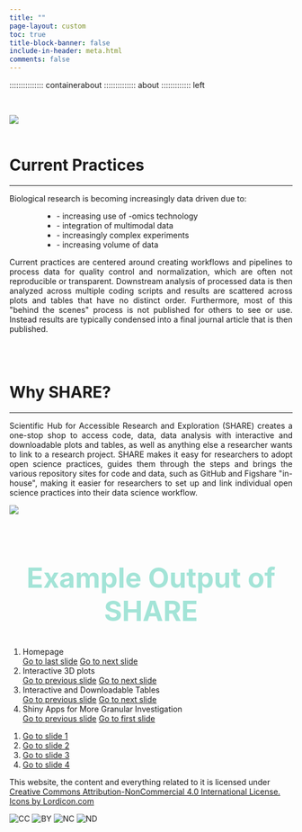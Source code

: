 ```yaml
---
title: ""
page-layout: custom
toc: true
title-block-banner: false
include-in-header: meta.html
comments: false
---
```



::::::::::::::: containerabout
:::::::::::::: about
::::::::::::: left

<!-- <h1><script src="https://cdn.lordicon.com/lordicon.js"></script> -->
<!-- <lord-icon -->
<!--     src="https://cdn.lordicon.com/apnaokeo.json" -->
<!--     trigger="loop" -->
<!--     colors="primary:#911710,secondary:#ffffff,tertiary:#9cf4df,quaternary:#faddd1" -->
<!--     style="width:80px;height:80px"> -->
<!-- </lord-icon> -->
<!-- What is SHARE? -->
<!-- </h1> -->

<!-- <hr> -->

<!-- <p style="text-align: justify;"> -->

<!-- The Scientific Hub for Accessible Research and Exploration (SHARE) is a platform that enables researchers to share their data, data analysis, and code in a transparent and reproducible way. SHARE creates data resources that allow for data reuse using the raw files, processed data, or data analysis performed by the initial researcher. SHARE enables researchers with or without coding experience the ability to interact and utilize data from research projects. Furthermore, the data resources created can complement current supplemental data published with journal articles. In some cases, the data resource can replace supplemental data creating a more comprehensive companion to the current publishing model. -->

<!-- </p> -->

</br>

</div>

::: right
<!-- <img src="images/Pictures HCC/hertieschool.jpg"/> -->
:::

::: clear
:::

</div>

```{=html}

<div class="containerabout2">
  <div class="about2">
    <div class="left2">
      <img src="images/AdobeStock_current_problem.jpeg">
    </div>
    <div class="right2">
      <br>
      <h1>
<script src="https://cdn.lordicon.com/lordicon.js"></script>
<lord-icon
    src="https://cdn.lordicon.com/adkvatxi.json"
    trigger="loop"
    colors="primary:#d1faf0,secondary:#e8308c,tertiary:#4bb3fd"
    style="width:80px;height:80px">
</lord-icon>
        Current Practices
      </h1>
      <hr>
<p style = "text-align: left;">

Biological research is becoming increasingly data driven due to:
</p>

<ul style="margin-left:60px">
<li>- increasing use of -omics technology</li>
<li>- integration of multimodal data</li>
<li>- increasingly complex experiments</li>
<li>- increasing volume of data</li>
</ul>

<p style = "text-align: justify;">
Current practices are centered around creating workflows and pipelines to process data for quality control and normalization, which are often not reproducible or transparent. Downstream analysis of processed data is then analyzed across multiple coding scripts and results are scattered across plots and tables that have no distinct order. Furthermore, most of this "behind the scenes" process is not published for others to see or use. Instead results are typically condensed into a final journal article that is then published.
</p>

    </div>
  </div>
</div>

</br>

<div class="containerabout3">
  <div class="about3">
    <div class="left3">
      <br>
      <h1>
<script src="https://cdn.lordicon.com/lordicon.js"></script>
<lord-icon
    src="https://cdn.lordicon.com/pqtydyyh.json"
    trigger="loop"
    colors="primary:#4bb3fd,secondary:#913710,tertiary:#e8308c,quaternary:#d1faf0"
    style="width:80px;height:80px">
</lord-icon>
        Why SHARE?
      </h1>
      <hr>
      <p style="text-align: justify;">
      Scientific Hub for Accessible Research and Exploration (SHARE) creates a one-stop shop to access code, data, data analysis with interactive and downloadable plots and tables, as well as anything else a researcher wants to link to a research project. SHARE makes it easy for researchers to adopt open science practices, guides them through the steps and brings the various repository sites for code and data, such as GitHub and Figshare "in-house", making it easier for researchers to set up and link individual open science practices into their data science workflow.
      </p>
      
    </div>
    <div class="right3">
      <img src="images/AdobeStock_why_share.jpeg">
    </div>
  </div>
</div>

</br>

```

```{=html}

<script src="https://cdn.lordicon.com/ritcuqlt.js"></script>

<script>
  const aboutUs = document.querySelector('.about');
  const section2 = document.querySelector('.about2');
  const section3 = document.querySelector('.about3'); // Added third section
  const section4 = document.querySelector('.about4'); // Added third section
  const section5 = document.querySelector('.about5'); // Added third section
  const image_about = document.querySelector('.final_layout_container'); // Added third section
  window.addEventListener('scroll', () => {
    if (isElementInViewport(aboutUs)) {
      aboutUs.classList.add('show');
    }
    if (isElementInViewport(section2)) {
      section2.classList.add('show');
    }
    if (isElementInViewport(section3)) { // Added condition for third section
      section3.classList.add('show');
    }
    if (isElementInViewport(section4)) { // Added condition for third section
      section4.classList.add('show');
    }
    if (isElementInViewport(section5)) { // Added condition for third section
      section5.classList.add('show');
    }
    if (isElementInViewport(section5)) { // Added condition for third section
      image_about.classList.add('show');
    }
  });

  function isElementInViewport(element) {
    const rect = element.getBoundingClientRect();
    const windowHeight = (window.innerHeight || document.documentElement.clientHeight);
    const windowWidth = (window.innerWidth || document.documentElement.clientWidth);

    return (
      (rect.top <= windowHeight && rect.bottom >= 0) &&
      (rect.left <= windowWidth && rect.right >= 0)
    );
  }
  
</script>


```


```{=HTML}
<style>
.heading-1{
  font-size: 350%!important;
  line-height: 120%!important;
  color: #a3e4d7;
  text-align: center;
}
</style>

<h1 class="heading-1">
  Example Output of SHARE
</h1>

<!-- <p>This carousel is created with HTML and CSS only.</p> -->

<section class="carousel" aria-label="Gallery">
  <ol class="carousel__viewport">
    <li id="carousel__slide1" tabindex="0" class="carousel__slide">
      <div class="carousel__text">Homepage</div>
      <div class="carousel__snapper">
        <a href="#carousel__slide4" class="carousel__prev">Go to last slide</a>
        <a href="#carousel__slide2" class="carousel__next">Go to next slide</a>
      </div>
    </li>
    <li id="carousel__slide2" tabindex="0" class="carousel__slide">
      <div class="carousel__text">Interactive 3D plots</div>
      <div class="carousel__snapper"></div>
      <a href="#carousel__slide1" class="carousel__prev">Go to previous slide</a>
      <a href="#carousel__slide3" class="carousel__next">Go to next slide</a>
    </li>
    <li id="carousel__slide3" tabindex="0" class="carousel__slide">
      <div class="carousel__text">Interactive and Downloadable Tables</div>
      <div class="carousel__snapper"></div>
      <a href="#carousel__slide2" class="carousel__prev">Go to previous slide</a>
      <a href="#carousel__slide4" class="carousel__next">Go to next slide</a>
    </li>
    <li id="carousel__slide4" tabindex="0" class="carousel__slide">
      <div class="carousel__text">Shiny Apps for More Granular Investigation</div>
      <div class="carousel__snapper"></div>
      <a href="#carousel__slide3" class="carousel__prev">Go to previous slide</a>
      <a href="#carousel__slide1" class="carousel__next">Go to first slide</a>
    </li>
  </ol>
  <aside class="carousel__navigation">
    <ol class="carousel__navigation-list">
      <li class="carousel__navigation-item">
        <a href="#carousel__slide1" class="carousel__navigation-button">Go to slide 1</a>
      </li>
      <li class="carousel__navigation-item">
        <a href="#carousel__slide2" class="carousel__navigation-button">Go to slide 2</a>
      </li>
      <li class="carousel__navigation-item">
        <a href="#carousel__slide3" class="carousel__navigation-button">Go to slide 3</a>
      </li>
      <li class="carousel__navigation-item">
        <a href="#carousel__slide4" class="carousel__navigation-button">Go to slide 4</a>
      </li>
    </ol>
  </aside>
</section>

```



<div class="container-footer2">

</div>

<div class="container-footer">
<div class="layout_hertie">


</div>



```{=html}

<script src="js/text_obs.js"></script>
<script src="js/text_obs_achiev.js"></script>
<script src="js/text.js"></script>
<script src="js/background.js"></script>
<script src="js/slider.js"></script>
<script src="js/pagination.js"></script>

<script> 

document.addEventListener('DOMContentLoaded', function () {
  var images = document.getElementsByClassName('lukas');
  
  for (var i = 0; i < images.length; i++) {
    images[i].addEventListener('mouseup', function (event) {
      var url = event.target.getAttribute('data-url');
      window.open(url, '_blank');
    });
  }
});

</script>

```



</div>

<div class="container-footer3">


<div class="layout_footer">



This website, the content and everything related to it is licensed under <a href="https://creativecommons.org/licenses/by-nc/4.0/" target="_blank"> Creative Commons Attribution-NonCommercial 4.0 International License.</a>
   <a href="https://lordicon.com/">Icons by Lordicon.com</a>
  
  <div class="cc-icons-row">
  <img src="_site/images/cc/cc.svg" alt="CC" class="cc-icon">
  <img src="_site/images/cc/by.svg" alt="BY" class="cc-icon">
  <img src="_site/images/cc/nc.svg" alt="NC" class="cc-icon">
  <img src="_site/images/cc/nd.svg" alt="ND" class="cc-icon">
  

 </div> 
</div>
</div>




<!-- Important: apply it to html index.html -->
<!-- <li class='page-item'><button class='page page-link' type='button'></button></li> -->

<!--     const options = {
      valueNames: ['listing-image','listing-date','listing-title',{ data: ['index'] },{ data: ['categories'] },{ data: ['listing-date-sort'] },{ data: ['listing-file-modified-sort'] }],
      page: 1,
    pagination: { item: "<li class='page-item'><a class='page page-link' href='#'></a></li>" },
      searchColumns: ["listing-title","listing-author","listing-date","listing-image","listing-description"],
    }; -->
